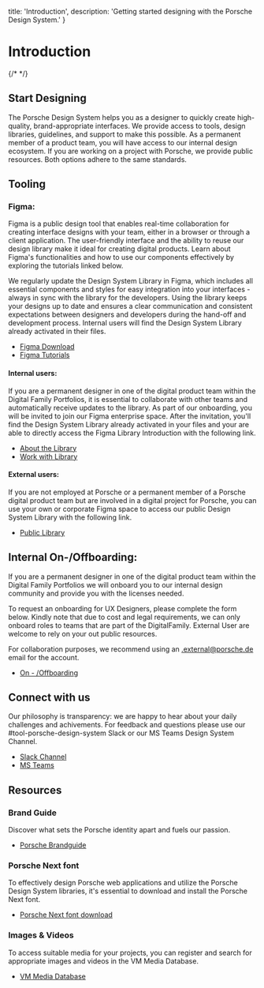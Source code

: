
  title: 'Introduction',
  description: 'Getting started designing with the Porsche Design System.'
}

# Introduction

{/* <TableOfContents></TableOfContents>  */}

## Start Designing

The Porsche Design System helps you as a designer to quickly create high-quality, brand-appropriate interfaces. We
provide access to tools, design libraries, guidelines, and support to make this possible. As a permanent member of a
product team, you will have access to our internal design ecosystem. If you are working on a project with Porsche, we
provide public resources. Both options adhere to the same standards.

## Tooling

### Figma:

Figma is a public design tool that enables real-time collaboration for creating interface designs with your team, either
in a browser or through a client application. The user-friendly interface and the ability to reuse our design library
make it ideal for creating digital products. Learn about Figma's functionalities and how to use our components
effectively by exploring the tutorials linked below.

We regularly update the Design System Library in Figma, which includes all essential components and styles for easy
integration into your interfaces - always in sync with the library for the developers. Using the library keeps your
designs up to date and ensures a clear communication and consistent expectations between designers and developers during
the hand-off and development process. Internal users will find the Design System Library already activated in their
files.

- [Figma Download](https://figma.com)
- [Figma Tutorials](https://youtube.com/watch?v=Cx2dkpBxst8&list=PLXDU_eVOJTx7QHLShNqIXL1Cgbxj7HlN4)

#### Internal users:

If you are a permanent designer in one of the digital product team within the Digital Family Portfolios, it is essential
to collaborate with other teams and automatically receive updates to the library. As part of our onboarding, you will be
invited to join our Figma enterprise space. After the invitation, you'll find the Design System Library already
activated in your files and your are able to directly access the Figma Library Introduction with the following link.

- [About the Library](https://figma.com/design/EkdP468u4ZVuIRwalKCscb/Web-Design-System-v3?node-id=32923-48020)
- [Work with Library](https://figma.com/design/EkdP468u4ZVuIRwalKCscb/Web-Design-System-v3?node-id=34906-9454)


#### External users:

If you are not employed at Porsche or a permanent member of a Porsche digital product team but are involved in a digital
project for Porsche, you can use your own or corporate Figma space to access our public Design System Library with the
following link.

- [Public Library](https://figma.com/@porsche)

## Internal On-/Offboarding:

If you are a permanent designer in one of the digital product team within the Digital Family Portfolios we will onboard
you to our internal design community and provide you with the licenses needed.

To request an onboarding for UX Designers, please complete the form below. Kindly note that due to cost and legal
requirements, we can only onboard roles to teams that are part of the DigitalFamily. External User are welcome to rely
on your out public resources.

For collaboration purposes, we recommend using an .external@porsche.de email for the account.

- [On - /Offboarding](https://ux.porsche.com/d/6VNB3CeLHcJz/en/get-started-with-ux#/-/on-offboarding-hiring)

## Connect with us

Our philosophy is transparency: we are happy to hear about your daily challenges and achivements. For feedback and
questions please use our #tool-porsche-design-system Slack or our MS Teams Design System Channel.

- [Slack Channel](https://porscheag.enterprise.slack.com/archives/CT7AVHTTQ)
- [MS Teams](https://teams.microsoft.com/l/channel/19%3A9b064bd26de94243afbe67383e4b150d%40thread.tacv2/Porsche%20Design%20System?groupId=872d0e4d-c7a8-4d61-81ab-ff251dd0c8a3&tenantId=)

## Resources

### Brand Guide

Discover what sets the Porsche identity apart and fuels our passion.

- [Porsche Brandguide](https://brand.porsche.com)

### Porsche Next font

To effectively design Porsche web applications and utilize the Porsche Design System libraries, it's essential to
download and install the Porsche Next font.
- [Porsche Next font download](https://cdn.ui.porsche.com/porsche-design-system/font/v2/Porsche_Next_WebOTF_Lat-Gr-Cyr.zip)

### Images & Videos

To access suitable media for your projects, you can register and search for appropriate images and videos in the VM
Media Database.

- [VM Media Database](https://vmmedia.porsche.de/prod/vmmedia/Resources.nsf)
